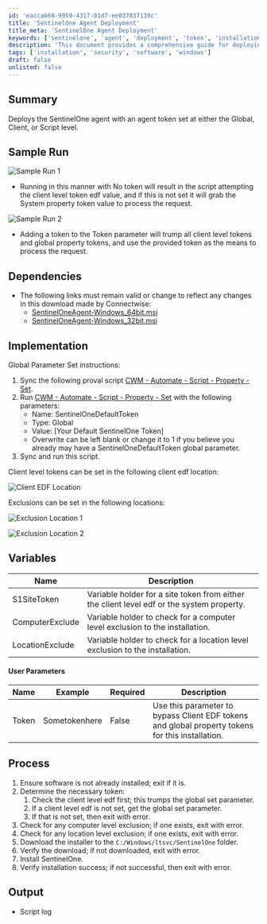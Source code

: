 ```yaml
---
id: 'eacca668-9959-4317-81d7-ee037837139c'
title: 'SentinelOne Agent Deployment'
title_meta: 'SentinelOne Agent Deployment'
keywords: ['sentinelone', 'agent', 'deployment', 'token', 'installation']
description: 'This document provides a comprehensive guide for deploying the SentinelOne agent, detailing the use of agent tokens at various levels, implementation instructions, and process steps to ensure successful installation and configuration.'
tags: ['installation', 'security', 'software', 'windows']
draft: false
unlisted: false
---
```

## Summary

Deploys the SentinelOne agent with an agent token set at either the Global, Client, or Script level.

## Sample Run

![Sample Run 1](../../../static/img/SentinelOne-Agent-Deployment/image_1.png)

- Running in this manner with No token will result in the script attempting the client level token edf value, and if this is not set it will grab the System property token value to process the request.

![Sample Run 2](../../../static/img/SentinelOne-Agent-Deployment/image_2.png)

- Adding a token to the Token parameter will trump all client level tokens and global property tokens, and use the provided token as the means to process the request.

## Dependencies

- The following links must remain valid or change to reflect any changes in this download made by Connectwise:
  - [SentinelOneAgent-Windows_64bit.msi](https://cwa.connectwise.com/tools/sentinelone/SentinelOneAgent-Windows_64bit.msi)
  - [SentinelOneAgent-Windows_32bit.msi](https://cwa.connectwise.com/tools/sentinelone/SentinelOneAgent-Windows_32bit.msi)

## Implementation

Global Parameter Set instructions:

1. Sync the following proval script [CWM - Automate - Script - Property - Set](https://proval.itglue.com/DOC-5078775-11420461).
2. Run [CWM - Automate - Script - Property - Set](https://proval.itglue.com/DOC-5078775-11420461) with the following parameters:
   - Name: SentinelOneDefaultToken
   - Type: Global
   - Value: [Your Default SentinelOne Token]
   - Overwrite can be left blank or change it to 1 if you believe you already may have a SentinelOneDefaultToken global parameter.
3. Sync and run this script.

Client level tokens can be set in the following client edf location:

![Client EDF Location](../../../static/img/SentinelOne-Agent-Deployment/image_3.png)

Exclusions can be set in the following locations:

![Exclusion Location 1](../../../static/img/SentinelOne-Agent-Deployment/image_4.png)

![Exclusion Location 2](../../../static/img/SentinelOne-Agent-Deployment/image_5.png)

## Variables

| Name           | Description                                                                                           |
|----------------|-------------------------------------------------------------------------------------------------------|
| S1SiteToken    | Variable holder for a site token from either the client level edf or the system property.            |
| ComputerExclude| Variable holder to check for a computer level exclusion to the installation.                         |
| LocationExclude| Variable holder to check for a location level exclusion to the installation.                         |

#### User Parameters

| Name   | Example          | Required | Description                                                                                 |
|--------|------------------|----------|---------------------------------------------------------------------------------------------|
| Token  | Sometokenhere    | False    | Use this parameter to bypass Client EDF tokens and global property tokens for this installation. |

## Process

1. Ensure software is not already installed; exit if it is.
2. Determine the necessary token:
   1. Check the client level edf first; this trumps the global set parameter.
   2. If a client level edf is not set, get the global set parameter.
   3. If that is not set, then exit with error.
3. Check for any computer level exclusion; if one exists, exit with error.
4. Check for any location level exclusion; if one exists, exit with error.
5. Download the installer to the `C:/Windows/ltsvc/SentinelOne` folder.
6. Verify the download; if not downloaded, exit with error.
7. Install SentinelOne.
8. Verify installation success; if not successful, then exit with error.

## Output

- Script log











